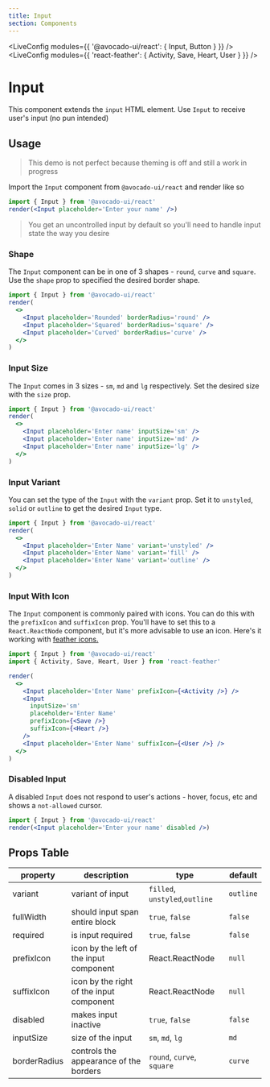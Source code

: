 ```yaml
---
title: Input
section: Components
---
```



<!-- Define `@avocado-ui/react` module as `{ Input, Button }` -->

<LiveConfig modules={{ '@avocado-ui/react': { Input, Button } }} />
<LiveConfig modules={{ 'react-feather': { Activity, Save, Heart, User } }} />

# Input

This component extends the `input` HTML element. Use `Input` to receive user's input (no pun intended)

## Usage

> This demo is not perfect because theming is off and still a work in progress

Import the `Input` component from `@avocado-ui/react` and render like so

```jsx live noInline
import { Input } from '@avocado-ui/react'
render(<Input placeholder='Enter your name' />)
```

> You get an uncontrolled input by default so you'll need to handle input state the way you desire

### Shape

The `Input` component can be in one of 3 shapes - `round`, `curve` and `square`. Use the `shape` prop to specified the desired border shape.

```jsx live noInline
import { Input } from '@avocado-ui/react'
render(
  <>
    <Input placeholder='Rounded' borderRadius='round' />
    <Input placeholder='Squared' borderRadius='square' />
    <Input placeholder='Curved' borderRadius='curve' />
  </>
)
```

### Input Size

The `Input` comes in 3 sizes - `sm`, `md` and `lg` respectively. Set the desired size with the `size` prop.

```jsx live noInline
import { Input } from '@avocado-ui/react'
render(
  <>
    <Input placeholder='Enter name' inputSize='sm' />
    <Input placeholder='Enter name' inputSize='md' />
    <Input placeholder='Enter name' inputSize='lg' />
  </>
)
```

### Input Variant

You can set the type of the `Input` with the `variant` prop. Set it to `unstyled`, `solid` or `outline` to get the desired `Input` type.

```jsx live noInline
import { Input } from '@avocado-ui/react'
render(
  <>
    <Input placeholder='Enter Name' variant='unstyled' />
    <Input placeholder='Enter Name' variant='fill' />
    <Input placeholder='Enter Name' variant='outline' />
  </>
)
```

### Input With Icon

The `Input` component is commonly paired with icons. You can do this with the `prefixIcon` and `suffixIcon` prop. You'll have to set this to a `React.ReactNode` component, but it's more advisable to use an icon. Here's it working with [feather icons.](https://feathericons.com/)

```jsx live noInline
import { Input } from '@avocado-ui/react'
import { Activity, Save, Heart, User } from 'react-feather'

render(
  <>
    <Input placeholder='Enter Name' prefixIcon={<Activity />} />
    <Input
      inputSize='sm'
      placeholder='Enter Name'
      prefixIcon={<Save />}
      suffixIcon={<Heart />}
    />
    <Input placeholder='Enter Name' suffixIcon={<User />} />
  </>
)
```

### Disabled Input

A disabled `Input` does not respond to user's actions - hover, focus, etc and shows a `not-allowed` cursor.

```jsx live noInline
import { Input } from '@avocado-ui/react'
render(<Input placeholder='Enter your name' disabled />)
```

## Props Table

| property     | description                              | type                           | default   |
| ------------ | ---------------------------------------- | ------------------------------ | --------- |
| variant      | variant of input                         | `filled`, `unstyled`,`outline` | `outline` |
| fullWidth    | should input span entire block           | `true`, `false`                | `false`   |
| required     | is input required                        | `true`, `false`                | `false`   |
| prefixIcon   | icon by the left of the input component  | React.ReactNode                | `null`    |
| suffixIcon   | icon by the right of the input component | React.ReactNode                | `null`    |
| disabled     | makes input inactive                     | `true`, `false`                | `false`   |
| inputSize    | size of the input                        | `sm`, `md`, `lg`               | `md`      |
| borderRadius | controls the appearance of the borders   | `round`, `curve`, `square`     | `curve`   |
